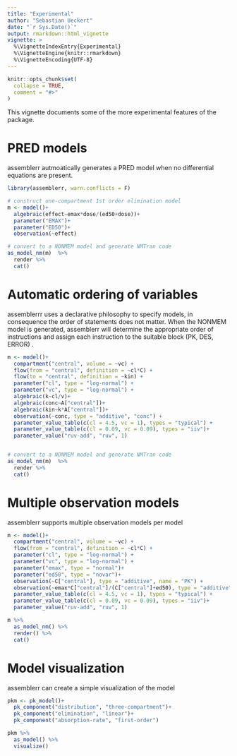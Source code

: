 ```yaml
---
title: "Experimental"
author: "Sebastian Ueckert"
date: "`r Sys.Date()`"
output: rmarkdown::html_vignette
vignette: >
  %\VignetteIndexEntry{Experimental}
  %\VignetteEngine{knitr::rmarkdown}
  %\VignetteEncoding{UTF-8}
---
```


```r
knitr::opts_chunk$set(
  collapse = TRUE,
  comment = "#>"
)
```

This vignette documents some of the more experimental features of the package.

# PRED models

assemblerr autmoatically generates a PRED model when no differential equations are present.


```r
library(assemblerr, warn.conflicts = F)

# construct one-compartment 1st order elimination model
m <- model()+
  algebraic(effect~emax*dose/(ed50+dose))+
  parameter("EMAX")+
  parameter("ED50")+
  observation(~effect)

# convert to a NONMEM model and generate NMTran code
as_model_nm(m)  %>% 
  render %>%
  cat()
```

# Automatic ordering of variables

assemblerrr uses a declarative philosophy to specify models, in consequence the order of statements does not matter. When the NONMEM model is generated, assemblerr will determine the appropriate order of instructions and assign each instruction to the suitable block (PK, DES, ERROR) . 

```r


m <- model()+
  compartment("central", volume = ~vc) +
  flow(from = "central", definition = ~cl*C) +
  flow(to = "central", definition = ~kin) +
  parameter("cl", type = "log-normal") +
  parameter("vc", type = "log-normal") +
  algebraic(k~cl/v)+
  algebraic(conc~A["central"])+
  algebraic(kin~k*A["central"])+
  observation(~conc, type = "additive", "conc") +
  parameter_value_table(c(cl = 4.5, vc = 1), types = "typical") +
  parameter_value_table(c(cl = 0.09, vc = 0.09), types = "iiv")+
  parameter_value("ruv-add", "ruv", 1)


# convert to a NONMEM model and generate NMTran code
as_model_nm(m)  %>% 
  render %>%
  cat()

```

# Multiple observation models

assemblerr supports multiple observation models per model

```r
m <- model()+
  compartment("central", volume = ~vc) +
  flow(from = "central", definition = ~cl*C) +
  parameter("cl", type = "log-normal") +
  parameter("vc", type = "log-normal") +
  parameter("emax", type = "normal")+
  parameter("ed50", type = "novar")+
  observation(~C["central"], type = "additive", name = "PK") +
  observation(~emax*C["central"]/(C["central"]+ed50), type = "additive", name = "PD")+
  parameter_value_table(c(cl = 4.5, vc = 1), types = "typical") +
  parameter_value_table(c(cl = 0.09, vc = 0.09), types = "iiv")+
  parameter_value("ruv-add", "ruv", 1)

m %>% 
  as_model_nm() %>% 
  render() %>% 
  cat()

```

# Model visualization

assemblerr can create a simple visualization of the model

```r
pkm <- pk_model()+
  pk_component("distribution", "three-compartment")+
  pk_component("elimination", "linear")+
  pk_component("absorption-rate", "first-order")

pkm %>% 
  as_model() %>% 
  visualize()

```

